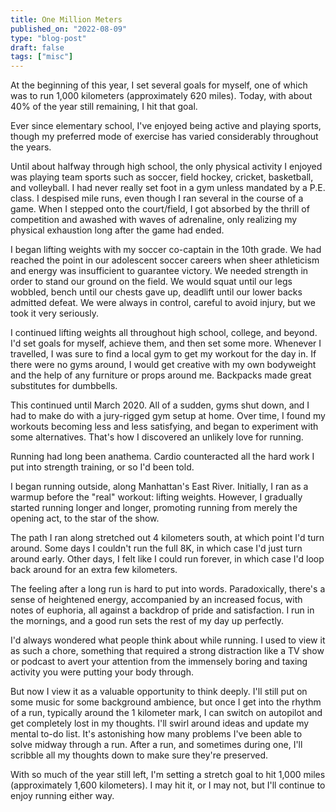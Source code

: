 ```yaml
---
title: One Million Meters
published_on: "2022-08-09"
type: "blog-post"
draft: false
tags: ["misc"]
---
```


At the beginning of this year, I set several goals for myself, one of which was
to run 1,000 kilometers (approximately 620 miles). Today, with about 40% of the
year still remaining, I hit that goal.

Ever since elementary school, I've enjoyed being active and playing sports,
though my preferred mode of exercise has varied considerably throughout the
years.

Until about halfway through high school, the only physical activity I enjoyed
was playing team sports such as soccer, field hockey, cricket, basketball, and
volleyball. I had never really set foot in a gym unless mandated by a P.E.
class. I despised mile runs, even though I ran several in the course of a game.
When I stepped onto the court/field, I got absorbed by the thrill of competition
and awashed with waves of adrenaline, only realizing my physical exhaustion long
after the game had ended.

I began lifting weights with my soccer co-captain in the 10th grade. We had
reached the point in our adolescent soccer careers when sheer athleticism and
energy was insufficient to guarantee victory. We needed strength in order to
stand our ground on the field. We would squat until our legs wobbled, bench
until our chests gave up, deadlift until our lower backs admitted defeat. We
were always in control, careful to avoid injury, but we took it very seriously.

I continued lifting weights all throughout high school, college, and beyond. I'd
set goals for myself, achieve them, and then set some more. Whenever I
travelled, I was sure to find a local gym to get my workout for the day in. If
there were no gyms around, I would get creative with my own bodyweight and the
help of any furniture or props around me. Backpacks made great substitutes for
dumbbells.

This continued until March 2020. All of a sudden, gyms shut down, and I had to
make do with a jury-rigged gym setup at home. Over time, I found my workouts
becoming less and less satisfying, and began to experiment with some
alternatives. That's how I discovered an unlikely love for running.

Running had long been anathema. Cardio counteracted all the hard work I put into
strength training, or so I'd been told.

I began running outside, along Manhattan's East River. Initially, I ran as a
warmup before the "real" workout: lifting weights. However, I gradually started
running longer and longer, promoting running from merely the opening act, to the
star of the show.

The path I ran along stretched out 4 kilometers south, at which point I'd turn
around. Some days I couldn't run the full 8K, in which case I'd just turn around
early. Other days, I felt like I could run forever, in which case I'd loop back
around for an extra few kilometers.

The feeling after a long run is hard to put into words. Paradoxically, there's a
sense of heightened energy, accompanied by an increased focus, with notes of
euphoria, all against a backdrop of pride and satisfaction. I run in the
mornings, and a good run sets the rest of my day up perfectly.

I'd always wondered what people think about while running. I used to view it
as such a chore, something that required a strong distraction like a TV show or
podcast to avert your attention from the immensely boring and taxing activity
you were putting your body through.

But now I view it as a valuable opportunity to think deeply. I'll still put on
some music for some background ambience, but once I get into the rhythm of a
run, typically around the 1 kilometer mark, I can switch on autopilot and get
completely lost in my thoughts. I'll swirl around ideas and update my mental
to-do list. It's astonishing how many problems I've been able to solve midway
through a run. After a run, and sometimes during one, I'll scribble all my
thoughts down to make sure they're preserved.

With so much of the year still left, I'm setting a stretch goal to hit 1,000
miles (approximately 1,600 kilometers). I may hit it, or I may not, but I'll
continue to enjoy running either way.
